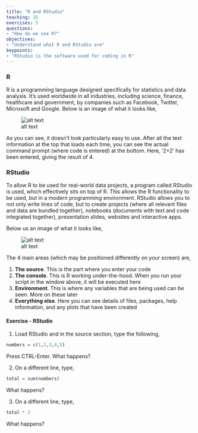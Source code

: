 ```yaml
---
title: "R and RStudio"
teaching: 15
exercises: 5
questions:
- "How do we use R?"
objectives:
- "Understand what R and RStudio are"
keypoints:
- "RStudio is the software used for coding in R"
---
```


### R

R is a programming language designed specifically for statistics and data analysis. It's used worldwide in all industries, including science, finance, 
healthcare and government, by companies such as Facebook, Twitter, Microsoft and Google. Below is an image of what it looks like,

![alt text](../fig/03-r-screen-shot.png "R screen-shot")

As you can see, it doesn't look particularly easy to use. After all the text information at the top that loads each time, you can see the actual
command prompt (where code is entered) at the bottom. Here, '2+2' has been entered, giving the result of 4.

### RStudio

To allow R to be used for real-world data projects, a program called RStudio is used, which effectively sits on top of R. This allows the R functionality
to be used, but in a modern programming environment. RStudio allows you to not only write lines of code, but to create projects (where all relevant 
files and data are bundled together), notebooks (documents with text and code integrated together), presentation slides, websites and interactive apps.

Below us an image of what it looks like,

![alt text](../fig/04-rstudio-screen-shot.png "RStudio screen-shot")

The 4 main areas (which may be positioned differently on your screen) are,

1. **The source**. This is the part where you enter your code
2. **The console**. This is R working under-the-hood. When you run your script in the window above, it will be executed here
3. **Environment**. This is where any variables that are being used can be seen. More on these later
4. **Everything else**. Here you can see details of files, packages, help information, and any plots that have been created

#### Exercise - RStudio

1. Load RStudio and in the source section, type the following,

```r
numbers = c(1,2,3,4,5)
```

Press CTRL-Enter. What happens?
  
2. On a different line, type,

```r
total = sum(numbers)
```

What happens?

3. On a different line, type,

```r
total * 2
```

What happens?